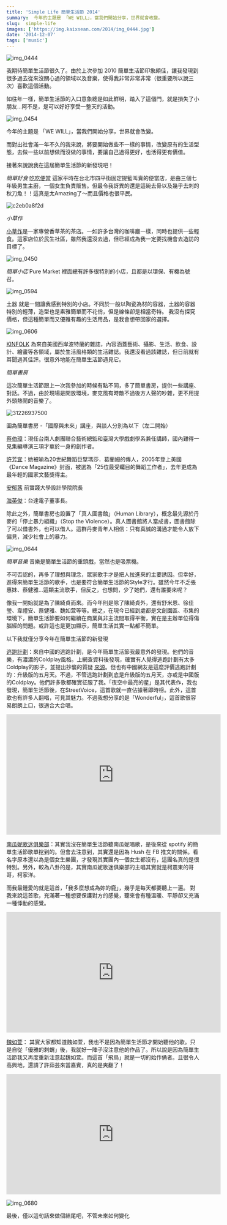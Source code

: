 ```yaml
---
title: 'Simple Life 簡單生活節 2014'
summary:  今年的主題是 「WE WILL」，當我們開始分享，世界就會改變。
slug:  simple-life
images: ['https://img.kaixsean.com/2014/img_0444.jpg']
date: '2014-12-07'
tags: ['music']
---
```


![img_0444](https://img.kaixsean.com/2014/img_0444.jpg)

我期待簡單生活節很久了。由於上次參加 2010 簡單生活節印象頗佳，讓我發現到很多過去從來沒關心過的領域以及音樂，使得我非常非常非常（很重要所以說三次）喜歡這個活動。

如往年一樣，簡單生活節的入口意象總是如此鮮明，踏入了這個門，就是損失了小朋友…阿不是，是可以好好享受一整天的活動。

![img_0454](https://img.kaixsean.com/2014/img_0454.jpg)


今年的主題是 「WE WILL」，當我們開始分享，世界就會改變。

而對出社會滿一年不久的我來說，將要開始做些不一樣的事情，改變原有的生活型態，去做一些以前想做而沒做的事情，要讓自己過得更好，也活得更有價值。

接著來說說我在這屆簡單生活節的新發現吧！

*簡單好食*
[吃吃便當](http://www.eateat.tw/)
這家平時在台北市四平街固定提籃叫賣的便當店，是由三個七年級男生主廚，一個女生負責販售。但最令我訝異的還是這碗去骨以及幾乎去刺的秋刀魚！！這真是太Amazing了～而且價格也很平民。

![c2eb0a8f2d](https://img.kaixsean.com/2014/c2eb0a8f2d.jpg)


*小草作*

[小草作](https://www.facebook.com/grassphere)是一家專營香草茶的茶店。一如許多台灣的咖啡廳一樣，同時也提供一些輕食。這家店位於民生社區，雖然我還沒去過，但已經成為我一定要找機會去造訪的目標了。

![img_0450](https://img.kaixsean.com/2014/img_0450.jpg)


*簡單小店*
Pure Market 裡面總有許多很特別的小店，且都是以環保、有機為號召。

![img_0594](https://img.kaixsean.com/2014/img_0594.jpg)

土器 就是一間讓我感到特別的小店。不同於一般以陶瓷為材的容器，土器的容器特別的輕薄，造型也是素雅簡單而不花俏，但是線條卻是相當奇特。 我沒有探究價格，但這種簡單而又優雅有趣的生活用品，是我會想帶回家的選擇。

![img_0606](https://img.kaixsean.com/2014/img_0606.jpg)

[KINFOLK](https://www.facebook.com/kinfolkmag) 為來自美國西岸波特蘭的雜誌，內容涵蓋藝術、攝影、生活、飲食、設計、繪畫等各領域，屬於生活風格類的生活雜誌。我還沒看過該雜誌，但日前就有耳聞過其佳評。很意外地能在簡單生活節遇見它。

*簡單書房*

這次簡單生活節跟上一次我參加的時候有點不同，多了簡單書房，提供一些講座、對話。不過，由於現場是開放環境，麥克風有時敵不過後方人聲的吵雜，更不用提外頭熱鬧的音樂了。

![31226937500](https://img.kaixsean.com/2014/31226937500.jpg)

圖為簡單書房 -「國際與未來」講座，與談人分別為以下（左二開始）

[蔡伯璋](https://www.facebook.com/pages/%E8%94%A1%E6%9F%8F%E7%92%8B-Pao-Chang-Tsai/295386544338)：現任台南人劇團聯合藝術總監和臺灣大學戲劇學系兼任講師，國內難得一見集編導演三項才華於一身的創作者。

[許芳宜](https://www.facebook.com/FangYiSheunArtists)：她被喻為20世紀舞蹈巨擘瑪莎．葛蘭姆的傳人，2005年登上美國《Dance Magazine》封面，被選為「25位最受矚目的舞蹈工作者」，去年更成為最年輕的國家文藝獎得主。

[安郁茜](http://www.simplelife.streetvoice.com/2014/%E3%80%90%E7%B0%A1%E5%96%AE%E6%9B%B8%E6%88%BF%E3%80%91%E5%9C%8B%E9%9A%9B%E8%88%87%E6%9C%AA%E4%BE%86-%E2%94%80-%E5%AE%89%E9%83%81%E8%8C%9C/)
前實踐大學設計學院院長

[海英俊](http://www.simplelife.streetvoice.com/2014/%E3%80%90%E7%B0%A1%E5%96%AE%E6%9B%B8%E6%88%BF%E3%80%91%E5%9C%8B%E9%9A%9B%E8%88%87%E6%9C%AA%E4%BE%86-%E2%94%80-%E6%B5%B7%E8%8B%B1%E4%BF%8A/)：台達電子董事長。

除此之外，簡單書房也設置了「真人圖書館」（Human Library），概念最先源於丹麥的「停止暴力組織」（Stop the Violence）。真人圖書館將人當成書，圖書館除了可以借書外，也可以借人。這群丹麥青年人相信：只有真誠的溝通才能令人放下偏見，減少社會上的暴力。

![img_0644](https://img.kaixsean.com/2014/31599754395.jpg)

*簡單音樂*
音樂是簡單生活節的重頭戲，當然也是吸票機。

不可否認的，再多了理想與理念，眾家歌手才是把人拉進來的主要誘因。但幸好，進得來簡單生活節的歌手，也是要符合簡單生活節的Style才行。雖然今年不乏張惠妹、蔡健雅…這類主流歌手，但反之，也想問，少了她們，還有誰要來呢？

像我一開始就是為了陳綺貞而來。而今年則是除了陳綺貞外，還有舒米恩、徐佳瑩、韋禮安、蔡健雅、魏如萱等等。總之，在現今已經到處都是文創園區、市集的環境下，簡單生活節要如何繼續在商業與非主流間取得平衡，實在是主辦單位得傷腦經的問題。或許這也是更加顯示，簡單生活其實一點都不簡單。

以下我就僅分享今年在簡單生活節的新發現

[逃跑計劃](http://www.weibo.com/perdelband)：來自中國的逃跑計劃，是今年簡單生活節我最意外的發現。他們的音樂，有濃濃的Coldplay風格。上網查資料後發現，確實有人覺得逃跑計劃有太多Coldplay的影子，並提出抄襲的質疑 [來源](http://www.douban.com/group/topic/11176150)。但也有中國網友是這麼評價逃跑計劃的：升級版的五月天。不過，不管逃跑計劃到底是升級版的五月天，亦或是中國版的Coldplay。他們許多歌都確實征服了我。「夜空中最亮的星」是其代表作，我也發現，簡單生活節後，在StreetVoice，這首歌就一直佔據著即時榜。此外，這首歌也有許多人翻唱，可見其魅力。不過我想分享的是「Wonderful」，這首歌很容易朗朗上口，很適合大合唱。

<iframe width="560" height="315" src="https://www.youtube.com/embed/ZuQxfsPBjUQ" frameborder="0" allow="accelerometer; autoplay; encrypted-media; gyroscope; picture-in-picture" allowfullscreen></iframe>

[南瓜妮歌迷俱樂部](https://www.facebook.com/PUMPKINneyFanClub)：其實我沒在簡單生活節聽南瓜妮唱歌，是後來從 spotify 的簡單生活節歌單挖到的。但會去注意到，其實還是因為 Hush 在 FB 推文的關係。看名字原本還以為是個女生樂團，才發現其實團內一個女生都沒有，這團名真的是很特別。另外，較為八卦的是，其實南瓜妮歌迷俱樂部的主唱其實就是柯震東的哥哥，柯家洋。

而我最鍾愛的就是這首，「我多麼想成為妳的鹿」，幾乎是每天都要聽上一遍。 對我來說這首歌，充滿著一種想要保護對方的感覺，聽來會有種溫暖、平靜卻又充滿一種悸動的感覺。 

<iframe width="560" height="315" src="https://www.youtube.com/embed/e_vDaCl_qJI" frameborder="0" allow="accelerometer; autoplay; encrypted-media; gyroscope; picture-in-picture" allowfullscreen></iframe>

[魏如萱](https://www.facebook.com/lovewaa)： 其實大家都知道魏如萱，我也不是因為簡單生活節才開始聽他的歌。只是自從「優雅的刺蝟」後，我就好一陣子沒注意他的作品了。所以說是因為簡單生活節我又再度重新注意起魏如萱。而這首「飛鳥」就是一切的始作俑者。且很令人高興地，還請了許茹芸來當嘉賓，真的是爽翻了！

<iframe width="560" height="315" src="https://www.youtube.com/embed/2CHW_fpx0EU" frameborder="0" allow="accelerometer; autoplay; encrypted-media; gyroscope; picture-in-picture" allowfullscreen></iframe>

![img_0680](https://img.kaixsean.com/2014/31452707022.jpg)

最後，僅以這句話來做個結尾吧，不管未來如何變化 
